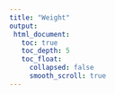 ```yaml
---
title: "Weight"
output:
 html_document:
   toc: true
   toc_depth: 5
   toc_float:
     collapsed: false
     smooth_scroll: true
---
```


